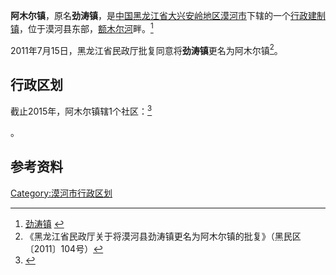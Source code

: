 {{中国乡级行政区|23/27/23/102/000
}}

'''阿木尔镇'''，原名'''劲涛镇'''，是[[中国|中国]][[黑龙江省|黑龙江省]][[大兴安岭地区|大兴安岭地区]][[漠河市|漠河市]]下辖的一个[[行政建制镇|行政建制镇]]，位于漠河县东部，[[额木尔河|额木尔河]]畔。<ref>[http://www.chinaquhua.cn/heilongjiang/ 劲涛镇] {{webarchive|url=https://web.archive.org/web/20110822123644/http://www.chinaquhua.cn/heilongjiang/|date=2011-08-22}}</ref>

2011年7月15日，黑龙江省民政厅批复同意将'''劲涛镇'''更名为阿木尔镇<ref>《黑龙江省民政厅关于将漠河县劲涛镇更名为阿木尔镇的批复》（黑民区〔2011〕104号）</ref>。

==行政区划==
截止2015年，阿木尔镇辖1个社区：<ref>{{PRC admin/ref sgc|23/27/23/102/000}}</ref>

{{PRC admin/children|23/27/23/102/000}}。

==参考资料==
{{reflist}}
{{黑龙江行政区划小作品}}
{{黑龙江省大兴安岭地区漠河市行政区划}}
[[Category:漠河市行政区划|Category:漠河市行政区划]]